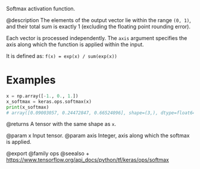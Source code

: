 Softmax activation function.

@description
The elements of the output vector lie within the range `(0, 1)`, and their
total sum is exactly 1 (excluding the floating point rounding error).

Each vector is processed independently. The `axis` argument specifies the
axis along which the function is applied within the input.

It is defined as:
`f(x) = exp(x) / sum(exp(x))`

# Examples
```python
x = np.array([-1., 0., 1.])
x_softmax = keras.ops.softmax(x)
print(x_softmax)
# array([0.09003057, 0.24472847, 0.66524096], shape=(3,), dtype=float64)
```

@returns
A tensor with the same shape as `x`.

@param x Input tensor.
@param axis Integer, axis along which the softmax is applied.

@export
@family ops
@seealso
+ <https://www.tensorflow.org/api_docs/python/tf/keras/ops/softmax>
